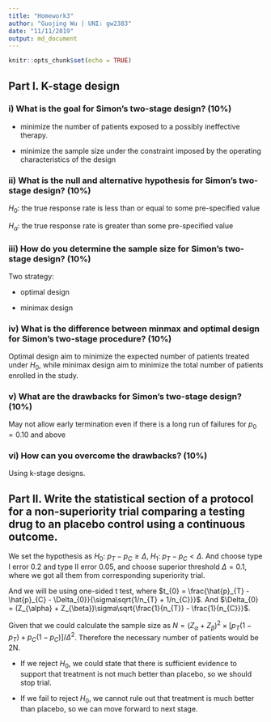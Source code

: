 ```yaml
---
title: "Homework3"
author: "Guojing Wu | UNI: gw2383"
date: "11/11/2019"
output: md_document
---
```


```r
knitr::opts_chunk$set(echo = TRUE)
```

## Part I. K-stage design

### i) What is the goal for Simon’s two-stage design? (10%)

* minimize the number of patients exposed to a possibly ineffective therapy.

* minimize the sample size under the constraint imposed by the operating characteristics of the design

### ii)	What is the null and alternative hypothesis for Simon’s two-stage design? (10%)

$H_{0}$: the true response rate is less than or equal to some pre-specified value

$H_{\alpha}$: the true response rate is greater than some pre-specified value

### iii) How do you determine the sample size for Simon’s two-stage design? (10%)

Two strategy:

* optimal design

* minimax design

### iv)	What is the difference between minmax and optimal design for Simon’s two-stage procedure? (10%)

Optimal design aim to minimize the expected number of patients treated under $H_{0}$, while minimax design aim to minimize the total number of patients enrolled in the study.

### v) What are the drawbacks for Simon’s two-stage design? (10%)

May not allow early termination even if there is a long run of failures for $p_{0} = 0.10$ and above

### vi) How can you overcome the drawbacks? (10%)

Using k-stage designs.


## Part II. Write the statistical section of a protocol for a non-superiority trial comparing a testing drug to an placebo control using a continuous outcome.

We set the hypothesis as $H_{0}$: $p_{T} - p_{C} \geq \Delta$, $H_{1}$: $p_{T} - p_{C} < \Delta$. And choose type I error 0.2 and type II error 0.05, and choose superior threshold $\Delta= 0.1$, where we got all them from corresponding superiority trial. 

And we will be using one-sided t test, where $t_{0} = \frac{\hat{p}_{T} - \hat{p}_{C} - \Delta_{0}}{\sigma\sqrt{1/n_{T} + 1/n_{C}}}$. And $\Delta_{0} = (Z_{\alpha} + Z_{\beta})\sigma\sqrt{\frac{1}{n_{T}} - \frac{1}{n_{C}}}$. 

Given that we could calculate the sample size as $N = (Z_{\alpha} + Z_{\beta})^2 \times [p_{T}(1-p_{T}) + p_{C}(1-p_{C})] / \Delta^2$. Therefore the necessary number of patients would be 2N.

* If we reject $H_{0}$, we could state that there is sufficient evidence to support that treatment is not much better than placebo, so we should stop trial.

* If we fail to reject $H_{0}$, we cannot rule out that treatment is much better than placebo, so we can move forward to next stage.

